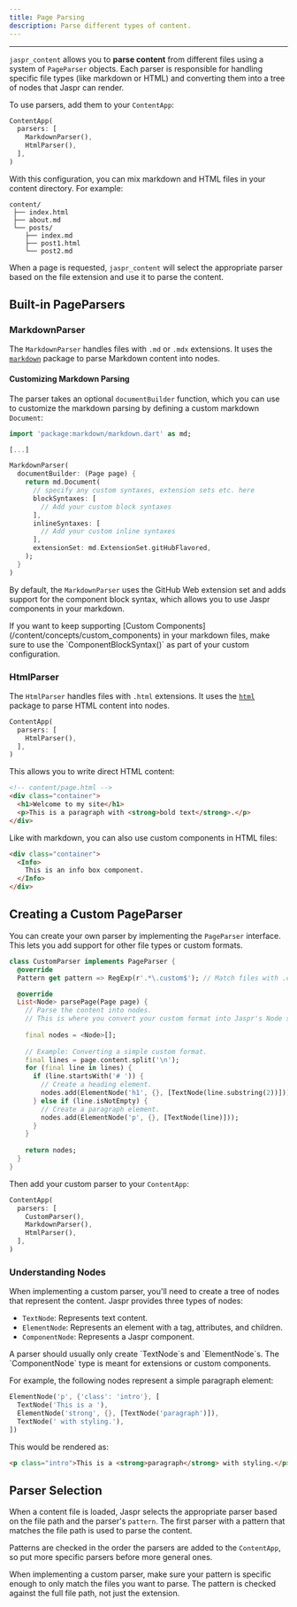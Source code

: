```yaml
---
title: Page Parsing
description: Parse different types of content.
---
```


---

`jaspr_content` allows you to **parse content** from different files using a system of `PageParser` objects. Each parser is responsible for handling specific file types (like markdown or HTML) and converting them into a tree of nodes that Jaspr can render.

To use parsers, add them to your `ContentApp`:

```dart
ContentApp(
  parsers: [
    MarkdownParser(),
    HtmlParser(),
  ],
)
```

With this configuration, you can mix markdown and HTML files in your content directory. For example:

```
content/
 ├── index.html
 ├── about.md
 └── posts/
    ├── index.md
    ├── post1.html
    └── post2.md
```

When a page is requested, `jaspr_content` will select the appropriate parser based on the file extension and use it to parse the content.

## Built-in PageParsers

### MarkdownParser

The `MarkdownParser` handles files with `.md` or `.mdx` extensions. It uses the [`markdown`](https://pub.dev/packages/markdown) package to parse Markdown content into nodes.

#### Customizing Markdown Parsing

The parser takes an optional `documentBuilder` function, which you can use to customize the markdown parsing by defining a custom markdown `Document`:

```dart
import 'package:markdown/markdown.dart' as md;

[...]

MarkdownParser(
  documentBuilder: (Page page) {
    return md.Document(
      // specify any custom syntaxes, extension sets etc. here
      blockSyntaxes: [
        // Add your custom block syntaxes
      ],
      inlineSyntaxes: [
        // Add your custom inline syntaxes
      ],
      extensionSet: md.ExtensionSet.gitHubFlavored,
    );
  }
)
```

By default, the `MarkdownParser` uses the GitHub Web extension set and adds support for the component block syntax, which allows you to use Jaspr components in your markdown.

<Info>
If you want to keep supporting [Custom Components](/content/concepts/custom_components) in your markdown files, make sure to use the `ComponentBlockSyntax()` as part of your custom configuration.
</Info>

### HtmlParser

The `HtmlParser` handles files with `.html` extensions. It uses the [`html`](https://pub.dev/packages/html) package to parse HTML content into nodes.

```dart
ContentApp(
  parsers: [
    HtmlParser(),
  ],
)
```

This allows you to write direct HTML content:

```html
<!-- content/page.html -->
<div class="container">
  <h1>Welcome to my site</h1>
  <p>This is a paragraph with <strong>bold text</strong>.</p>
</div>
```

Like with markdown, you can also use custom components in HTML files:

```html
<div class="container">
  <Info>
    This is an info box component.
  </Info>
</div>
```

## Creating a Custom PageParser

You can create your own parser by implementing the `PageParser` interface. This lets you add support for other file types or custom formats.

```dart
class CustomParser implements PageParser {
  @override
  Pattern get pattern => RegExp(r'.*\.custom$'); // Match files with .custom extension.

  @override
  List<Node> parsePage(Page page) {
    // Parse the content into nodes.
    // This is where you convert your custom format into Jaspr's Node structure.
    
    final nodes = <Node>[];
    
    // Example: Converting a simple custom format.
    final lines = page.content.split('\n');
    for (final line in lines) {
      if (line.startsWith('# ')) {
        // Create a heading element.
        nodes.add(ElementNode('h1', {}, [TextNode(line.substring(2))]));
      } else if (line.isNotEmpty) {
        // Create a paragraph element.
        nodes.add(ElementNode('p', {}, [TextNode(line)]));
      }
    }
    
    return nodes;
  }
}
```

Then add your custom parser to your `ContentApp`:

```dart
ContentApp(
  parsers: [
    CustomParser(),
    MarkdownParser(),
    HtmlParser(),
  ],
)
```

### Understanding Nodes

When implementing a custom parser, you'll need to create a tree of nodes that represent the content. Jaspr provides three types of nodes:

- `TextNode`: Represents text content.
- `ElementNode`: Represents an element with a tag, attributes, and children.
- `ComponentNode`: Represents a Jaspr component.

<Info>
A parser should usually only create `TextNode`s and `ElementNode`s. The `ComponentNode` type is meant for extensions or custom components.
</Info>

For example, the following nodes represent a simple paragraph element:

```dart
ElementNode('p', {'class': 'intro'}, [
  TextNode('This is a '),
  ElementNode('strong', {}, [TextNode('paragraph')]),
  TextNode(' with styling.'),
])
```

This would be rendered as:
```html
<p class="intro">This is a <strong>paragraph</strong> with styling.</p>
```

## Parser Selection

When a content file is loaded, Jaspr selects the appropriate parser based on the file path and the parser's `pattern`. The first parser with a pattern that matches the file path is used to parse the content.

Patterns are checked in the order the parsers are added to the `ContentApp`, so put more specific parsers before more general ones.

<Info>
When implementing a custom parser, make sure your pattern is specific enough to only match the files you want to parse. The pattern is checked against the full file path, not just the extension.
</Info>